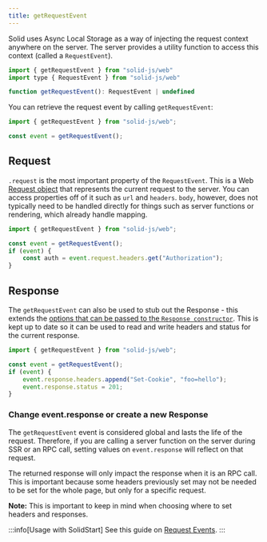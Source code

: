 ```yaml
---
title: getRequestEvent
---
```


Solid uses Async Local Storage as a way of injecting the request context anywhere on the server.
The server provides a utility function to access this context
(called a `RequestEvent`).

```js
import { getRequestEvent } from "solid-js/web"
import type { RequestEvent } from "solid-js/web"

function getRequestEvent(): RequestEvent | undefined
```

You can retrieve the request event by calling `getRequestEvent`:

```js
import { getRequestEvent } from "solid-js/web";

const event = getRequestEvent();
```

## Request

`.request` is the most important property of the `RequestEvent`.
This is a Web [Request object](https://developer.mozilla.org/en-US/docs/Web/API/Request) that represents the current request to the server.
You can access properties off of it such as `url` and `headers`.
`body`, however, does not typically need to be handled directly for things such as server functions or rendering, which already handle mapping.

```js
import { getRequestEvent } from "solid-js/web";

const event = getRequestEvent();
if (event) {
	const auth = event.request.headers.get("Authorization");
}
```

## Response

The `getRequestEvent` can also be used to stub out the Response - this extends the [options that can be passed to the `Response constructor`](https://developer.mozilla.org/en-US/docs/Web/API/Response/Response#options).
This is kept up to date so it can be used to read and write headers and status for the current response.

```js
import { getRequestEvent } from "solid-js/web";

const event = getRequestEvent();
if (event) {
	event.response.headers.append("Set-Cookie", "foo=hello");
	event.response.status = 201;
}
```

### Change event.response or create a new Response

The `getRequestEvent` event is considered global and lasts the life of the request.
Therefore, if you are calling a server function on the server during SSR or an RPC call, setting values on `event.response` will reflect on that request.

The returned response will only impact the response when it is an RPC call.
This is important because some headers previously set may not be needed to be set for the whole page, but only for a specific request.

**Note:** This is important to keep in mind when choosing where to set headers and responses.

:::info[Usage with SolidStart]
See this guide on [Request
Events](/solid-start/advanced/request-events).
:::
